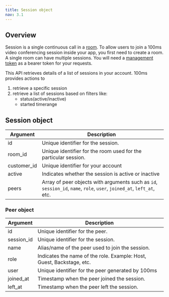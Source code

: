 ```yaml
---
title: Session object
nav: 3.1
---
```


## Overview

Session is a single continuous call in a [room](/server-side/v2/rooms/create-via-api). To allow users to join a 100ms video conferencing session inside your app, you first need to create a room. A single room can have multiple sessions. You will need a [management token](/server-side/v2/introduction/request#authentication-and-tokens) as a bearer token for your requests.

This API retrieves details of a list of sessions in your account. 100ms provides actions to

1. retrieve a specific session
2. retrieve a list of sessions based on filters like:
    - status(active/inactive)
    - started timerange

<BaseRequest title="https://api.100ms.live/v2/sessions" />

## Session object

| Argument    | Description                                                                                                           |
| ----------- | --------------------------------------------------------------------------------------------------------------------- |
| id          | Unique identifier for the session.                                                                                    |
| room_id     | Unique identifier for the room used for the particular session.                                                       |
| customer_id | Unique identifier for your account                                                                                    |
| active      | Indicates whether the session is active or inactive                                                                   |
| peers       | Array of peer objects with arguments such as `id`, `session_id`, `name`, `role`, `user`, `joined_at`, `left_at`, etc. |

### Peer object

| Argument   | Description                                                           |
| ---------- | --------------------------------------------------------------------- |
| id         | Unique identifier for the peer.                                       |
| session_id | Unique identifier for the session.                                    |
| name       | Alias/name of the peer used to join the session.                      |
| role       | Indicates the name of the role. Example: Host, Guest, Backstage, etc. |
| user       | Unique identifier for the peer generated by 100ms                     |
| joined_at  | Timestamp when the peer joined the session.                           |
| left_at    | Timestamp when the peer left the session.                             |
